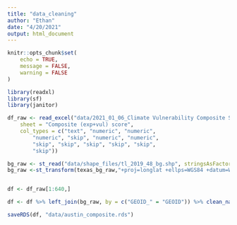 ```yaml
---
title: "data_cleaning"
author: "Ethan"
date: "4/20/2021"
output: html_document
---
```


```r
knitr::opts_chunk$set(
	echo = TRUE,
	message = FALSE,
	warning = FALSE
)
```


```r

library(readxl)
library(sf)
library(janitor)

df_raw <- read_excel("data/2021_01_06_Climate Vulnerability Composite Score_MASTER FILE.xlsx", 
    sheet = "Composite (exp+vul) score", 
    col_types = c("text", "numeric", "numeric", 
        "numeric", "skip", "numeric", "numeric", 
        "skip", "skip", "skip", "skip", "skip", 
        "skip"))

bg_raw <- st_read("data/shape_files/tl_2019_48_bg.shp", stringsAsFactors = FALSE)
bg_raw <-st_transform(texas_bg_raw,"+proj=longlat +ellps=WGS84 +datum=WGS84")



```


```r

df <- df_raw[1:640,]

df <- df %>% left_join(bg_raw, by = c("GEOID_" = "GEOID")) %>% clean_names()

saveRDS(df, "data/austin_composite.rds")

```